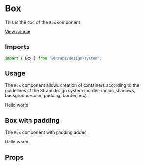 

<Meta title="Design System/Technical Components/Box" component={Box} />

# Box

This is the doc of the `Box` component

[View source](https://github.com/strapi/design-system/tree/main/packages/strapi-design-system/src/Box)

## Imports

```js
import { Box } from '@strapi/design-system';
```

## Usage

The `Box` component allows creation of containers according to the guidelines of the Strapi design system
(border-radius, shadows, background-color, padding, border, etc).

<Canvas>
  <Story name="base">
    <Box padding={4} background="primary700" shadow="filterShadow" borderColor="danger600">
      <Typography textColor="neutral0">Hello world</Typography>
    </Box>
  </Story>
</Canvas>

## Box with padding

The `Box` component with padding added.

<Canvas>
  <Story name="responsive spaces">
    <Box
      padding={[11, 6, 1]}
      background="primary700"
      shadow="filterShadow"
      hiddenXS
      borderColor="danger600"
      borderStyle="dotted"
      borderWidth="2px"
    >
      <Typography textColor="neutral0">Hello world</Typography>
    </Box>
  </Story>
</Canvas>

## Props

<ArgsTable of={Box} />
